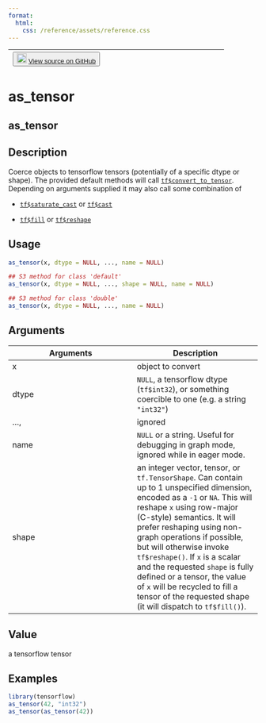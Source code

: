 ```yaml
---
format:
  html:
    css: /reference/assets/reference.css
---
```


| <button class="button"> ![](/reference/assets/GitHub-Mark-32px.png){width="20"} [View source on GitHub](https://github.com/rstudio/tensorflow//blob/main/R/generics.R#L743) </button> |
|:------------------------------:|:--------------------------------------:|

# as_tensor

## as_tensor

## Description

Coerce objects to tensorflow tensors (potentially of a specific dtype or shape). The provided default methods will call [`tf$convert_to_tensor`](https://www.tensorflow.org/api_docs/python/tf/convert_to_tensor). Depending on arguments supplied it may also call some combination of 

- [`tf$saturate_cast`](https://www.tensorflow.org/api_docs/python/tf/dtypes/saturate_cast) or [`tf$cast`](https://www.tensorflow.org/api_docs/python/tf/cast)

- [`tf$fill`](https://www.tensorflow.org/api_docs/python/tf/fill) or [`tf$reshape`](https://www.tensorflow.org/api_docs/python/tf/reshape)


## Usage
```r
as_tensor(x, dtype = NULL, ..., name = NULL) 

## S3 method for class 'default'
as_tensor(x, dtype = NULL, ..., shape = NULL, name = NULL) 

## S3 method for class 'double'
as_tensor(x, dtype = NULL, ..., name = NULL) 
```

## Arguments
|Arguments|Description|
|---|---|
| x | object to convert |
| dtype | `NULL`, a tensorflow dtype (`tf$int32`), or something coercible to one (e.g. a string `"int32"`) |
| ...,  | ignored |
| name | `NULL` or a string. Useful for debugging in graph mode, ignored while in eager mode. |
| shape | an integer vector, tensor, or `tf.TensorShape`. Can contain up to 1 unspecified dimension, encoded as a `-1` or `NA`. This will reshape `x` using row-major (C-style) semantics. It will prefer reshaping using non-graph operations if possible, but will otherwise invoke `tf$reshape()`. If `x` is a scalar and the requested `shape` is fully defined or a tensor, the value of `x` will be recycled to fill a tensor of the requested shape (it will dispatch to `tf$fill()`). |



## Value
a tensorflow tensor 


## Examples
```r
library(tensorflow)
as_tensor(42, "int32") 
as_tensor(as_tensor(42)) 
```


